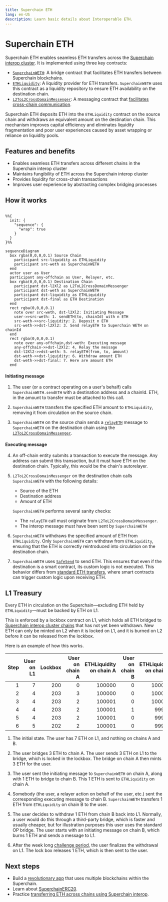 ```yaml
---
title: Superchain ETH
lang: en-US
description: Learn basic details about Interoperable ETH.
---
```




<InteropCallout />

# Superchain ETH

Superchain ETH enables seamless ETH transfers across the [Superchain interop cluster](/stack/interop/explainer#superchain-interop-cluster). It is implemented using three key contracts:

*   [`SuperchainWETH`](https://github.com/ethereum-optimism/optimism/blob/develop/packages/contracts-bedrock/src/L2/SuperchainWETH.sol): A bridge contract that facilitates ETH transfers between Superchain blockchains.
*   [`ETHLiquidity`](https://github.com/ethereum-optimism/optimism/blob/develop/packages/contracts-bedrock/src/L2/ETHLiquidity.sol): A liquidity provider for ETH transfers. 
`SuperchainWETH` uses this contract as a liquidity repository to ensure ETH availability on the destination chain.
*   [`L2ToL2CrossDomainMessenger`](https://github.com/ethereum-optimism/optimism/blob/develop/packages/contracts-bedrock/src/L2/L2ToL2CrossDomainMessenger.sol): A messaging contract that [facilitates cross-chain communication](/stack/interop/message-passing).

Superchain ETH deposits ETH into the `ETHLiquidity` contract on the source chain and withdraws an equivalent amount on the destination chain. 
This mechanism improves capital efficiency and eliminates liquidity fragmentation and poor user experiences caused by asset wrapping or reliance on liquidity pools.

## Features and benefits

*   Enables seamless ETH transfers across different chains in the Superchain interop cluster 
*   Maintains fungibility of ETH across the Superchain interop cluster 
*   Provides liquidity for cross-chain transactions
*   Improves user experience by abstracting complex bridging processes

## How it works

```mermaid

%%{
  init: {
    "sequence": {
      "wrap": true
    }
  }
}%%

sequenceDiagram
  box rgba(0,0,0,0.1) Source Chain
    participant src-liquidity as ETHLiquidity
    participant src-weth as SuperchainWETH
  end
  actor user as User
  participant any-offchain as User, Relayer, etc.  
  box rgba(0,0,0,0.1) Destination Chain
    participant dst-l2Xl2 as L2ToL2CrossDomainMessenger
    participant dst-weth as SuperchainWETH
    participant dst-liquidity as ETHLiquidity       
    participant dst-final as ETH Destination
  end
  rect rgba(0,0,0,0.1)
    note over src-weth, dst-l2Xl2: Initiating Message
    user->>src-weth: 1. sendETH(to, chainId) with n ETH
    src-weth->>src-liquidity: 2. Deposit n ETH
    src-weth->>dst-l2Xl2: 3. Send relayETH to Superchain WETH on chainId
  end
  rect rgba(0,0,0,0.1)
    note over any-offchain,dst-weth: Executing message
    any-offchain->>dst-l2Xl2: 4. Relay the message
    dst-l2Xl2->>dst-weth: 5. relayETH(from, to, amount)
    dst-weth->>dst-liquidity: 6. Withdraw amount ETH
    dst-weth->>dst-final: 7. Here are amount ETH
  end
```

#### Initiating message

1.  The user (or a contract operating on a user's behalf) calls `SuperchainWETH.sendETH` with a destination address and a chainId.
    ETH, in the amount to transfer must be attached to this call.

2.  `SuperchainWETH` transfers the specified ETH amount to `ETHLiquidity`, removing it from circulation on the source chain.

3.  `SuperchainWETH` on the source chain sends a [`relayETH`](https://github.com/ethereum-optimism/optimism/blob/develop/packages/contracts-bedrock/src/L2/SuperchainWETH.sol#L125-L145) message to `SuperchainWETH` on the destination chain using the [`L2ToL2CrossDomainMessenger`](/stack/interop/message-passing).

#### Executing message

4.  An off-chain entity submits a transaction to execute the message.
    Any address can submit this transaction, but it must have ETH on the destination chain.
    Typically, this would be the chain's autorelayer.

5.  `L2ToL2CrossDomainMessenger` on the destination chain calls `SuperchainWETH` with the following details:

    *   Source of the ETH
    *   Destination address
    *   Amount of ETH

    `SuperchainWETH` performs several sanity checks:

    *   The `relayETH` call must originate from `L2ToL2CrossDomainMessenger`.
    *   The interop message must have been sent by `SuperchainWETH`

6.  `SuperchainWETH` withdraws the specified amount of ETH from `ETHLiquidity`.
    Only `SuperchainWETH` can withdraw from `ETHLiquidity`, ensuring that the ETH is correctly reintroduced into circulation on the destination chain.

7.  `SuperchainWETH` uses [`SafeSend`](https://github.com/ethereum-optimism/optimism/blob/develop/packages/contracts-bedrock/src/universal/SafeSend.sol) to send ETH.
    This ensures that even if the destination is a smart contract, its custom logic is not executed.
This behavior differs from [standard ETH transfers](https://docs.base.org/base-learn/docs/address-and-payable/#receiving-ether-with-payable-addresses), where smart contracts can trigger custom logic upon receiving ETH.

## L1 Treasury

Every ETH in circulation on the Superchain—excluding ETH held by `ETHLiquidity`—must be backed by ETH on L1.

This is enforced by a lockbox contract on L1, which holds all ETH bridged to [Superchain interop cluster chains](/stack/interop/explainer#superchain-interop-cluster) that has not yet been withdrawn.
New ETH can only be minted on L2 when it is locked on L1, and it is burned on L2 before it can be released from the lockbox.

Here is an example of how this works.

| Step | User on L1 | Lockbox | User on chain A | ETHLiquidity on chain A | User on chain B | ETHLiquidity on chain B |
| ---: | ---------: | ------: | --------------: | ----------------------: | --------------: | ----------------------: |
|    1 |          7 |     200 |               0 |                  100000 |               0 |                  100000 |
|    2 |          4 |     203 |               3 |                  100000 |               0 |                  100000 |
|    3 |          4 |     203 |               2 |                  100001 |               0 |                  100000 |
|    4 |          4 |     203 |               2 |                  100001 |               1 |                   99999 |
|    5 |          4 |     203 |               2 |                  100001 |               0 |                   99999 |
|    6 |          5 |     202 |               2 |                  100001 |               0 |                   99999 |

1.  The initial state. The user has 7 ETH on L1, and nothing on chains A and B.

2.  The user bridges 3 ETH to chain A.
    The user sends 3 ETH on L1 to the bridge, which is locked in the lockbox.
    The bridge on chain A then mints 3 ETH for the user.

3.  The user sent the initiating message to `SuperchainWETH` on chain A, along with 1 ETH to bridge to chain B.
    This 1 ETH is sent to `ETHLiquidity` on chain A.

4.  Somebody (the user, a relayer action on behalf of the user, etc.) sent the corresponding executing message to chain B.
    `SuperchainWETH` transfers 1 ETH from `ETHLiquidity` on chain B to the user.

5.  The user decides to withdraw 1 ETH from chain B back into L1.
    Normally, a user would do this through a third-party bridge, which is faster and usually cheaper, but for illustration purposes this user uses the standard OP bridge.
    The user starts with an initiating message on chain B, which burns 1 ETH and sends a message to L1.

6.  After the week long [challenge period](/connect/resources/glossary#challenge-period), the user finalizes the withdrawal on L1.
    The lock box releases 1 ETH, which is then sent to the user.

## Next steps

*   Build a [revolutionary app](/app-developers/get-started) that uses multiple blockchains within the Superchain.
*   Learn about [SuperchainERC20](/stack/interop/superchain-erc20).
*   Practice [transferring ETH across chains using Superchain interop](/stack/interop/tutorials/bridge-crosschain-eth).
